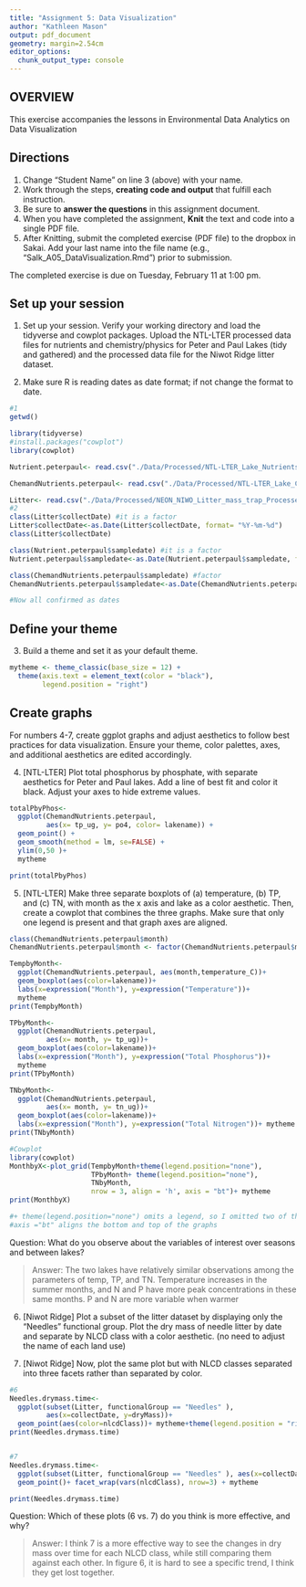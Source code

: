 ```yaml
---
title: "Assignment 5: Data Visualization"
author: "Kathleen Mason"
output: pdf_document
geometry: margin=2.54cm
editor_options: 
  chunk_output_type: console
---
```


## OVERVIEW

This exercise accompanies the lessons in Environmental Data Analytics on Data Visualization 

## Directions
1. Change "Student Name" on line 3 (above) with your name.
3. Work through the steps, **creating code and output** that fulfill each instruction.
4. Be sure to **answer the questions** in this assignment document.
6. When you have completed the assignment, **Knit** the text and code into a single PDF file.
8. After Knitting, submit the completed exercise (PDF file) to the dropbox in Sakai. Add your last name into the file name (e.g., "Salk_A05_DataVisualization.Rmd") prior to submission.

The completed exercise is due on Tuesday, February 11 at 1:00 pm.



## Set up your session 
1. Set up your session. Verify your working directory and load the tidyverse and cowplot packages. Upload the NTL-LTER processed data files for nutrients and chemistry/physics for Peter and Paul Lakes (tidy and gathered) and the processed data file for the Niwot Ridge litter dataset. 

2. Make sure R is reading dates as date format; if not change the format to date.

```r
#1
getwd()

library(tidyverse)
#install.packages("cowplot")
library(cowplot)

Nutrient.peterpaul<- read.csv("./Data/Processed/NTL-LTER_Lake_Nutrients_PeterPaulGathered_Processed.csv")

ChemandNutrients.peterpaul<- read.csv("./Data/Processed/NTL-LTER_Lake_Chemistry_Nutrients_PeterPaul_Processed.csv")

Litter<- read.csv("./Data/Processed/NEON_NIWO_Litter_mass_trap_Processed.csv")
#2
class(Litter$collectDate) #it is a factor
Litter$collectDate<-as.Date(Litter$collectDate, format= "%Y-%m-%d")
class(Litter$collectDate)

class(Nutrient.peterpaul$sampledate) #it is a factor
Nutrient.peterpaul$sampledate<-as.Date(Nutrient.peterpaul$sampledate, format= "%Y-%m-%d")

class(ChemandNutrients.peterpaul$sampledate) #factor
ChemandNutrients.peterpaul$sampledate<-as.Date(ChemandNutrients.peterpaul$sampledate, format= "%Y-%m-%d")

#Now all confirmed as dates
```
## Define your theme
3. Build a theme and set it as your default theme.

```r
mytheme <- theme_classic(base_size = 12) +
  theme(axis.text = element_text(color = "black"), 
        legend.position = "right")

```

## Create graphs
For numbers 4-7, create ggplot graphs and adjust aesthetics to follow best practices for data visualization. Ensure your theme, color palettes, axes, and additional aesthetics are edited accordingly.

4. [NTL-LTER] Plot total phosphorus by phosphate, with separate aesthetics for Peter and Paul lakes. Add a line of best fit and color it black. Adjust your axes to hide extreme values.

```r

totalPbyPhos<-
  ggplot(ChemandNutrients.peterpaul, 
         aes(x= tp_ug, y= po4, color= lakename)) +
  geom_point() +
  geom_smooth(method = lm, se=FALSE) +
  ylim(0,50 )+
  mytheme

print(totalPbyPhos)

```


5. [NTL-LTER] Make three separate boxplots of (a) temperature, (b) TP, and (c) TN, with month as the x axis and lake as a color aesthetic. Then, create a cowplot that combines the three graphs. Make sure that only one legend is present and that graph axes are aligned.

```r
class(ChemandNutrients.peterpaul$month)
ChemandNutrients.peterpaul$month <- factor(ChemandNutrients.peterpaul$month)

TempbyMonth<-
  ggplot(ChemandNutrients.peterpaul, aes(month,temperature_C))+
  geom_boxplot(aes(color=lakename))+ 
  labs(x=expression("Month"), y=expression("Temperature"))+
  mytheme
print(TempbyMonth)

TPbyMonth<-
  ggplot(ChemandNutrients.peterpaul, 
         aes(x= month, y= tp_ug))+
  geom_boxplot(aes(color=lakename))+
  labs(x=expression("Month"), y=expression("Total Phosphorus"))+
  mytheme
print(TPbyMonth)

TNbyMonth<-
  ggplot(ChemandNutrients.peterpaul, 
         aes(x= month, y= tn_ug))+
  geom_boxplot(aes(color=lakename))+ 
  labs(x=expression("Month"), y=expression("Total Nitrogen"))+ mytheme +theme(legend.position="bottom")
print(TNbyMonth)

#Cowplot
library(cowplot)
MonthbyX<-plot_grid(TempbyMonth+theme(legend.position="none"), 
                    TPbyMonth+ theme(legend.position="none"), 
                    TNbyMonth, 
                    nrow = 3, align = 'h', axis = "bt")+ mytheme
print(MonthbyX)

#+ theme(legend.position="none") omits a legend, so I omitted two of the graphs legends and kept one
#axis ="bt" aligns the bottom and top of the graphs
```

Question: What do you observe about the variables of interest over seasons and between lakes? 

> Answer: The two lakes have relatively similar observations among the parameters of temp, TP, and TN. Temperature increases in the summer months, and N and P have more peak concentrations in these same months. P and N are more variable when warmer 

6. [Niwot Ridge] Plot a subset of the litter dataset by displaying only the "Needles" functional group. Plot the dry mass of needle litter by date and separate by NLCD class with a color aesthetic. (no need to adjust the name of each land use)

7. [Niwot Ridge] Now, plot the same plot but with NLCD classes separated into three facets rather than separated by color. 

```r


#6
Needles.drymass.time<-
  ggplot(subset(Litter, functionalGroup == "Needles" ), 
         aes(x=collectDate, y=dryMass))+
  geom_point(aes(color=nlcdClass))+ mytheme+theme(legend.position = "right")
print(Needles.drymass.time)


#7
Needles.drymass.time<-
  ggplot(subset(Litter, functionalGroup == "Needles" ), aes(x=collectDate, y=dryMass))+
  geom_point()+ facet_wrap(vars(nlcdClass), nrow=3) + mytheme

print(Needles.drymass.time)
```

Question: Which of these plots (6 vs. 7) do you think is more effective, and why? 

> Answer: I think 7 is a more effective way to see the changes in dry mass over time for each NLCD class, while still comparing them against each other. In figure 6, it is hard to see a specific trend, I think they get lost together. 